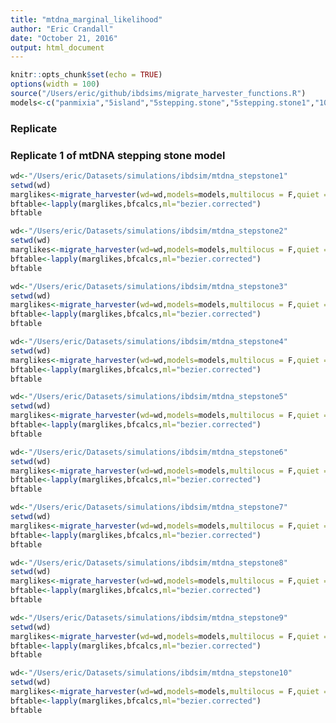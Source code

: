 ```yaml
---
title: "mtdna_marginal_likelihood"
author: "Eric Crandall"
date: "October 21, 2016"
output: html_document
---
```


```r
knitr::opts_chunk$set(echo = TRUE)
options(width = 100)
source("/Users/eric/github/ibdsims/migrate_harvester_functions.R")
models<-c("panmixia","5island","5stepping.stone","5stepping.stone1","10island","10stepping.stone","10stepping.stone1")
```

### Replicate

### Replicate 1 of mtDNA stepping stone model
```r
wd<-"/Users/eric/Datasets/simulations/ibdsim/mtdna_stepstone1"
setwd(wd)
marglikes<-migrate_harvester(wd=wd,models=models,multilocus = F,quiet = T)
bftable<-lapply(marglikes,bfcalcs,ml="bezier.corrected")
bftable
```

```r
wd<-"/Users/eric/Datasets/simulations/ibdsim/mtdna_stepstone2"
setwd(wd)
marglikes<-migrate_harvester(wd=wd,models=models,multilocus = F,quiet = T)
bftable<-lapply(marglikes,bfcalcs,ml="bezier.corrected")
bftable
```

```r
wd<-"/Users/eric/Datasets/simulations/ibdsim/mtdna_stepstone3"
setwd(wd)
marglikes<-migrate_harvester(wd=wd,models=models,multilocus = F,quiet = T)
bftable<-lapply(marglikes,bfcalcs,ml="bezier.corrected")
bftable
```

```r
wd<-"/Users/eric/Datasets/simulations/ibdsim/mtdna_stepstone4"
setwd(wd)
marglikes<-migrate_harvester(wd=wd,models=models,multilocus = F,quiet = T)
bftable<-lapply(marglikes,bfcalcs,ml="bezier.corrected")
bftable
```


```r
wd<-"/Users/eric/Datasets/simulations/ibdsim/mtdna_stepstone5"
setwd(wd)
marglikes<-migrate_harvester(wd=wd,models=models,multilocus = F,quiet = T)
bftable<-lapply(marglikes,bfcalcs,ml="bezier.corrected")
bftable
```


```r
wd<-"/Users/eric/Datasets/simulations/ibdsim/mtdna_stepstone6"
setwd(wd)
marglikes<-migrate_harvester(wd=wd,models=models,multilocus = F,quiet = T)
bftable<-lapply(marglikes,bfcalcs,ml="bezier.corrected")
bftable
```

```r
wd<-"/Users/eric/Datasets/simulations/ibdsim/mtdna_stepstone7"
setwd(wd)
marglikes<-migrate_harvester(wd=wd,models=models,multilocus = F,quiet = T)
bftable<-lapply(marglikes,bfcalcs,ml="bezier.corrected")
bftable
```

```r
wd<-"/Users/eric/Datasets/simulations/ibdsim/mtdna_stepstone8"
setwd(wd)
marglikes<-migrate_harvester(wd=wd,models=models,multilocus = F,quiet = T)
bftable<-lapply(marglikes,bfcalcs,ml="bezier.corrected")
bftable
```

```r
wd<-"/Users/eric/Datasets/simulations/ibdsim/mtdna_stepstone9"
setwd(wd)
marglikes<-migrate_harvester(wd=wd,models=models,multilocus = F,quiet = T)
bftable<-lapply(marglikes,bfcalcs,ml="bezier.corrected")
bftable
```

```r
wd<-"/Users/eric/Datasets/simulations/ibdsim/mtdna_stepstone10"
setwd(wd)
marglikes<-migrate_harvester(wd=wd,models=models,multilocus = F,quiet = T)
bftable<-lapply(marglikes,bfcalcs,ml="bezier.corrected")
bftable
```